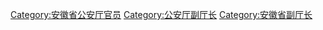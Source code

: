 [[Category:安徽省公安厅官员|Category:安徽省公安厅官员]]
[[Category:公安厅副厅长|Category:公安厅副厅长]]
[[Category:安徽省副厅长|Category:安徽省副厅长]]